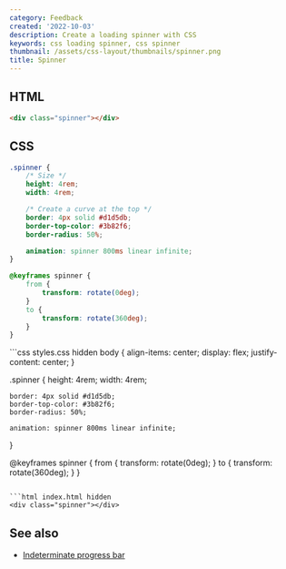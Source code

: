 ```yaml
---
category: Feedback
created: '2022-10-03'
description: Create a loading spinner with CSS
keywords: css loading spinner, css spinner
thumbnail: /assets/css-layout/thumbnails/spinner.png
title: Spinner
---
```


## HTML

```html index.html
<div class="spinner"></div>
```

## CSS

```css styles.css
.spinner {
    /* Size */
    height: 4rem;
    width: 4rem;

    /* Create a curve at the top */
    border: 4px solid #d1d5db;
    border-top-color: #3b82f6;
    border-radius: 50%;

    animation: spinner 800ms linear infinite;
}

@keyframes spinner {
    from {
        transform: rotate(0deg);
    }
    to {
        transform: rotate(360deg);
    }
}
```

<Playground>
```css styles.css hidden
body {
    align-items: center;
    display: flex;
    justify-content: center;
}

.spinner {
    height: 4rem;
    width: 4rem;

    border: 4px solid #d1d5db;
    border-top-color: #3b82f6;
    border-radius: 50%;

    animation: spinner 800ms linear infinite;
}

@keyframes spinner {
    from {
        transform: rotate(0deg);
    }
    to {
        transform: rotate(360deg);
    }
}
```

```html index.html hidden
<div class="spinner"></div>
```
</Playground>

## See also

-   [Indeterminate progress bar](https://phuoc.ng/collection/css-layout/indeterminate-progress-bar)

